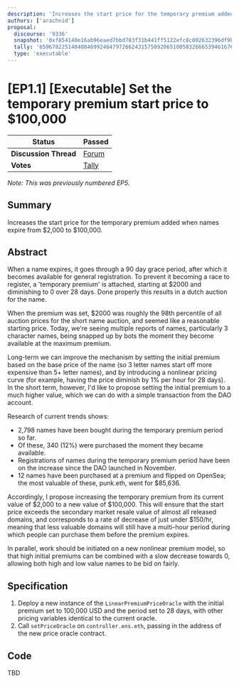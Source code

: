 ```yaml
---
description: 'Increases the start price for the temporary premium added when names expire from $2,000 to $100,000.'
authors: ['arachnid']
proposal:
  discourse: '9336'
  snapshot: '0xf854140e16ab96eaed7bbd783f31b441ff5122efc8c002632396df9b7d20342d'
  tally: '65967822514040846992464797266243157509206510058326665394616765053720727454968'
  type: 'executable'
---
```


# [EP1.1] [Executable] Set the temporary premium start price to $100,000

| **Status**            | Passed                                                                                                                        |
| --------------------- | ----------------------------------------------------------------------------------------------------------------------------- |
| **Discussion Thread** | [Forum](https://discuss.ens.domains/t/9336)                                                                                   |
| **Votes**             | [Tally](https://www.tally.xyz/gov/ens/proposal/65967822514040846992464797266243157509206510058326665394616765053720727454968) |

_Note: This was previously numbered EP5._

## Summary

Increases the start price for the temporary premium added when names expire from $2,000 to $100,000.

## Abstract

When a name expires, it goes through a 90 day grace period, after which it becomes available for general registration. To prevent it becoming a race to register, a 'temporary premium' is attached, starting at $2000 and diminishing to 0 over 28 days. Done properly this results in a dutch auction for the name.

When the premium was set, $2000 was roughly the 98th percentile of all auction prices for the short name auction, and seemed like a reasonable starting price. Today, we're seeing multiple reports of names, particularly 3 character names, being snapped up by bots the moment they become available at the maximum premium.

Long-term we can improve the mechanism by setting the initial premium based on the base price of the name (so 3 letter names start off more expensive than 5+ letter names), and by introducing a nonlinear pricing curve (for example, having the price diminish by 1% per hour for 28 days). In the short term, however, I'd like to propose setting the initial premium to a much higher value, which we can do with a simple transaction from the DAO account.

Research of current trends shows:

- 2,798 names have been bought during the temporary premium period so far.
- Of these, 340 (12%) were purchased the moment they became available.
- Registrations of names during the temporary premium period have been on the increase since the DAO launched in November.
- 12 names have been purchased at a premium and flipped on OpenSea; the most valuable of these, punk.eth, went for $85,636.

Accordingly, I propose increasing the temporary premium from its current value of $2,000 to a new value of $100,000. This will ensure that the start price exceeds the secondary market resale value of almost all released domains, and corresponds to a rate of decrease of just under $150/hr, meaning that less valuable domains will still have a multi-hour period during which people can purchase them before the premium expires.

In parallel, work should be initiated on a new nonlinear premium model, so that high initial premiums can be combined with a slow decrease towards 0, allowing both high and low value names to be bid on fairly.

## Specification <a href="#specification-3" id="specification-3"></a>

1. Deploy a new instance of the `LinearPremiumPriceOracle` with the initial premium set to 100,000 USD and the period set to 28 days, with other pricing variables identical to the current oracle.
2. Call `setPriceOracle` on `controller.ens.eth`, passing in the address of the new price oracle contract.

## Code <a href="#code-4" id="code-4"></a>

TBD

